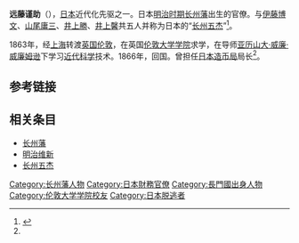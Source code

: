 '''远藤谨助'''（{{bd|1836年|3月31日|1893年|9月13日|catIdx=Endō Kinsuke}}），[[日本|日本]]近代化先驱之一。日本[[明治时期|明治时期]][[长州藩|长州藩]]出生的官僚。与[[伊藤博文|伊藤博文]]、[[山尾庸三|山尾庸三]]、[[井上勝|井上勝]]、[[井上馨|井上馨]]共五人并称为日本的“[[长州五杰|长州五杰]]”<ref name="远藤谨助－长州五杰">{{cite web|url=http://www.visit-jy.com/report/detail.php?id=20|title=日本山口县观光 — 萩市历史文化之旅 vol.05|publisher=日本山口县观光|accessdate=2011年1月10日|language=zh|deadurl=yes|archiveurl=https://web.archive.org/web/20140726182427/http://www.visit-jy.com/report/detail.php?id=20|archivedate=2014年7月26日}}</ref>。

1863年，经[[上海|上海]]转渡[[英国|英国]][[伦敦|伦敦]]，在英国[[伦敦大学学院|伦敦大学学院]]求学，在导师[[亚历山大·威廉·威廉姆逊|亚历山大·威廉·威廉姆逊]]下学习[[近代|近代]][[科学|科学]]技术。1866年，回国。曾担任[[造幣局_(日本)|日本造币局]]局长<ref name="远藤谨助－长州五杰"/>。

==参考链接==
{{reflist}}

==相关条目==
* [[长州藩|长州藩]]
* [[明治维新|明治维新]]
* [[长州五杰|长州五杰]]

{{DEFAULTSORT:Endō Kinsuke}}
[[Category:长州藩人物|Category:长州藩人物]]
[[Category:日本財務官僚|Category:日本財務官僚]]
[[Category:長門國出身人物|Category:長門國出身人物]]
[[Category:伦敦大学学院校友|Category:伦敦大学学院校友]]
[[Category:日本脱逃者|Category:日本脱逃者]]